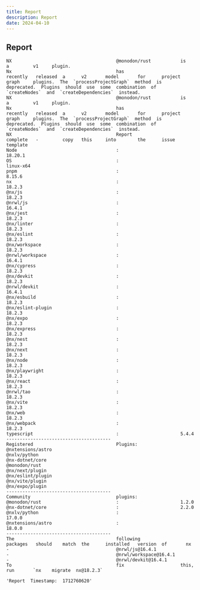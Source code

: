 ```yaml
---
title: Report
description: Report
date: 2024-04-10
---
```


## Report
```
NX                                       @monodon/rust           is         a         v1     plugin.                                                                                                                                                                                                
Nx                                       has                     recently   released  a      v2       model       for      project  graph     plugins.  The  `processProjectGraph`  method  is  deprecated.  Plugins  should  use  some  combination  of  `createNodes`  and  `createDependencies`  instead.
NX                                       @monodon/rust           is         a         v1     plugin.                                                                                                                                                                                                
Nx                                       has                     recently   released  a      v2       model       for      project  graph     plugins.  The  `processProjectGraph`  method  is  deprecated.  Plugins  should  use  some  combination  of  `createNodes`  and  `createDependencies`  instead.
NX                                       Report                  complete   -         copy   this     into        the      issue    template                                                                                                                                                        
Node                                     :                       18.20.1                                                                                                                                                                                                                            
OS                                       :                       linux-x64                                                                                                                                                                                                                          
pnpm                                     :                       8.15.6                                                                                                                                                                                                                             
nx                                       :                       18.2.3                                                                                                                                                                                                                             
@nx/js                                   :                       18.2.3                                                                                                                                                                                                                             
@nrwl/js                                 :                       16.4.1                                                                                                                                                                                                                             
@nx/jest                                 :                       18.2.3                                                                                                                                                                                                                             
@nx/linter                               :                       18.2.3                                                                                                                                                                                                                             
@nx/eslint                               :                       18.2.3                                                                                                                                                                                                                             
@nx/workspace                            :                       18.2.3                                                                                                                                                                                                                             
@nrwl/workspace                          :                       16.4.1                                                                                                                                                                                                                             
@nx/cypress                              :                       18.2.3                                                                                                                                                                                                                             
@nx/devkit                               :                       18.2.3                                                                                                                                                                                                                             
@nrwl/devkit                             :                       16.4.1                                                                                                                                                                                                                             
@nx/esbuild                              :                       18.2.3                                                                                                                                                                                                                             
@nx/eslint-plugin                        :                       18.2.3                                                                                                                                                                                                                             
@nx/expo                                 :                       18.2.3                                                                                                                                                                                                                             
@nx/express                              :                       18.2.3                                                                                                                                                                                                                             
@nx/nest                                 :                       18.2.3                                                                                                                                                                                                                             
@nx/next                                 :                       18.2.3                                                                                                                                                                                                                             
@nx/node                                 :                       18.2.3                                                                                                                                                                                                                             
@nx/playwright                           :                       18.2.3                                                                                                                                                                                                                             
@nx/react                                :                       18.2.3                                                                                                                                                                                                                             
@nrwl/tao                                :                       18.2.3                                                                                                                                                                                                                             
@nx/vite                                 :                       18.2.3                                                                                                                                                                                                                             
@nx/web                                  :                       18.2.3                                                                                                                                                                                                                             
@nx/webpack                              :                       18.2.3                                                                                                                                                                                                                             
typescript                               :                       5.4.4                                                                                                                                                                                                                              
---------------------------------------                                                                                                                                                                                                                                                             
Registered                               Plugins:                                                                                                                                                                                                                                                   
@nxtensions/astro                                                                                                                                                                                                                                                                                   
@nxlv/python                                                                                                                                                                                                                                                                                        
@nx-dotnet/core                                                                                                                                                                                                                                                                                     
@monodon/rust                                                                                                                                                                                                                                                                                       
@nx/next/plugin                                                                                                                                                                                                                                                                                     
@nx/eslint/plugin                                                                                                                                                                                                                                                                                   
@nx/vite/plugin                                                                                                                                                                                                                                                                                     
@nx/expo/plugin                                                                                                                                                                                                                                                                                     
---------------------------------------                                                                                                                                                                                                                                                             
Community                                plugins:                                                                                                                                                                                                                                                   
@monodon/rust                            :                       1.2.0                                                                                                                                                                                                                              
@nx-dotnet/core                          :                       2.2.0                                                                                                                                                                                                                              
@nxlv/python                             :                       17.0.0                                                                                                                                                                                                                             
@nxtensions/astro                        :                       18.0.0                                                                                                                                                                                                                             
---------------------------------------                                                                                                                                                                                                                                                             
The                                      following               packages   should    match  the      installed   version  of       nx                                                                                                                                                              
-                                        @nrwl/js@16.4.1                                                                                                                                                                                                                                            
-                                        @nrwl/workspace@16.4.1                                                                                                                                                                                                                                     
-                                        @nrwl/devkit@16.4.1                                                                                                                                                                                                                                        
To                                       fix                     this,      run       `nx    migrate  nx@18.2.3`                                                                                                                                                                                    
```

```
'Report  Timestamp:  1712760620'
```

